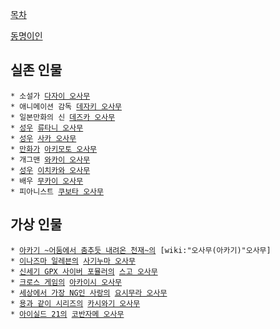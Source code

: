 [[목차]]

[[동명이인]]
== 실존 인물 ==
 * 소설가 [[다자이 오사무]]
 * 애니메이션 감독 [[데자키 오사무]]
 * 일본만화의 신 [[데즈카 오사무]]
 * [[성우]] [[류타니 오사무]]
 * [[성우]] [[사카 오사무]]
 * [[만화가]] [[아키모토 오사무]]
 * 개그맨 [[와카이 오사무]]
 * [[성우]] [[이치카와 오사무]]
 * 배우 [[무카이 오사무]]
 * 피아니스트 [[쿠보타 오사무]]
== 가상 인물 ==
 * [[아카기 ~어둠에서 춤추듯 내려온 천재~]]의 [wiki:"오사무(아카기)"오사무]
 * [[이나즈마 일레븐]]의 [[사기누마 오사무]]
 * [[신세기 GPX 사이버 포뮬러]]의 [[스고 오사무]]
 * [[크로스 게임]]의 [[아카이시 오사무]]
 * [[세상에서 가장 NG인 사랑]]의 [[요시무라 오사무]]
 * [[용과 같이 시리즈]]의 [[카시와기 오사무]]
 * [[아이실드 21]]의 [[코반자메 오사무]]
